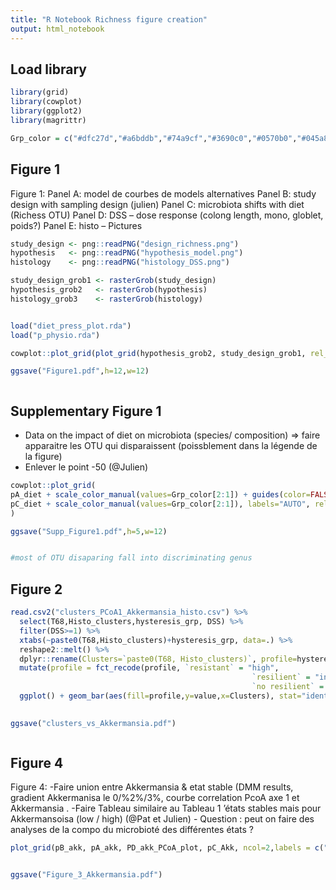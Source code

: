 ```yaml
---
title: "R Notebook Richness figure creation"
output: html_notebook
---
```


## Load library

```r

library(grid)
library(cowplot)
library(ggplot2)
library(magrittr)


```




```r

Grp_color = c("#dfc27d","#a6bddb","#74a9cf","#3690c0","#0570b0","#045a8d","#023858")


```


## Figure 1

Figure 1: 
Panel A: model de courbes de models alternatives
Panel B: study design with sampling design (julien)
Panel C: microbiota shifts with diet (Richess OTU)
Panel D: DSS – dose response (colong length, mono, globlet, poids?)
Panel E: histo – Pictures

```r

study_design <- png::readPNG("design_richness.png")
hypothesis   <- png::readPNG("hypothesis_model.png")
histology    <- png::readPNG("histology_DSS.png")

study_design_grob1 <- rasterGrob(study_design)
hypothesis_grob2   <- rasterGrob(hypothesis)
histology_grob3    <- rasterGrob(histology)


load("diet_press_plot.rda")
load("p_physio.rda")

cowplot::plot_grid(plot_grid(hypothesis_grob2, study_design_grob1, rel_widths = c(1,2), labels=c("A","B")), plot_grid(pB_diet+ scale_color_manual(values=Grp_color[2:1]), histology_grob3,labels=c("C","D"), rel_widths = c(1.2,1)), p_physio, ncol=1, rel_heights = c(1,1,1.5), labels=c("","","E"))

ggsave("Figure1.pdf",h=12,w=12)



```


## Supplementary Figure 1

- Data on the impact of diet on microbiota (species/ composition) =>  faire apparaitre les OTU qui disparaissent (poissblement dans la légende de la figure)
- Enlever le point -50 (@Julien)


```r

cowplot::plot_grid(
pA_diet + scale_color_manual(values=Grp_color[2:1]) + guides(color=FALSE),
pC_diet + scale_color_manual(values=Grp_color[2:1]), labels="AUTO", rel_widths = c(1.1,2)
)

ggsave("Supp_Figure1.pdf",h=5,w=12)


#most of OTU disaparing fall into discriminating genus


```


## Figure 2



```r

read.csv2("clusters_PCoA1_Akkermansia_histo.csv") %>%
  select(T68,Histo_clusters,hysteresis_grp, DSS) %>%
  filter(DSS>=1) %>%
  xtabs(~paste0(T68,Histo_clusters)+hysteresis_grp, data=.) %>%
  reshape2::melt() %>%
  dplyr::rename(Clusters=`paste0(T68, Histo_clusters)`, profile=hysteresis_grp) %>%
  mutate(profile = fct_recode(profile, `resistant` = "high",
                                                      `resilient` = "intermediate",                          
                                                      `no resilient` = "low")) %>%
  ggplot() + geom_bar(aes(fill=profile,y=value,x=Clusters), stat="identity") + ylab("Rats numbers") + scale_fill_manual("Profile based on\nAkkermansia dynamics", values=c("Blue","Grey","Red"))
  

ggsave("clusters_vs_Akkermansia.pdf")



```




## Figure 4


Figure 4: 
-Faire union entre Akkermansia & etat stable (DMM results, gradient Akkermanisa le 0/%2%/3%, courbe correlation PcoA axe 1 et Akkermansia . 
-Faire Tableau similaire au Tableau 1 ‘états stables mais pour Akkermansoisa (low / high) (@Pat et Julien)
- Question : peut on faire des analyses de la compo du microbioté des différentes états ? 




```r


plot_grid(pB_akk, pA_akk, PD_akk_PCoA_plot, pC_Akk, ncol=2,labels = c("A","B","C","D"), rel_heights = c(2,2))


ggsave("Figure_3_Akkermansia.pdf")



```










